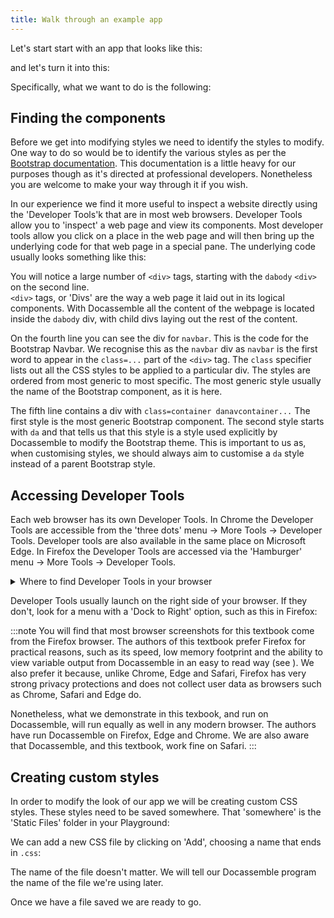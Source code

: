 ```yaml
---
title: Walk through an example app
---
```


Let's start start with an app that looks like this:

<DisplayImage imageURL='/img/textbook/chapter_07/lnfdemo1.png' size="70%" />

and let's turn it into this:

<DisplayImage imageURL='/img/textbook/chapter_07/lnfdemo2.png' size="70%" />

Specifically, what we want to do is the following:

<ListOfChanges />

## Finding the components

Before we get into modifying styles we need to identify the styles to modify.  One way to do so
would be to identify the various styles as per the [Bootstrap documentation](https://getbootstrap.com/docs).
This documentation is a little heavy for our purposes though as it's directed at professional developers.
Nonetheless you are welcome to make your way through it if you wish.

In our experience we find it more useful to inspect a website directly using the 'Developer Tools'k
that are in most web browsers. Developer Tools allow you to 'inspect' a web page and view its components.
Most developer tools allow you click on a place in the web page and will then bring up the underlying code
for that web page in a special pane.  The underlying code usually looks something like this: 

<DisplayImage imageURL='/img/textbook/chapter_07/developertools1.png'
    caption="Developer Tools Pane with code for navbar highlighted" />

You will notice a large number of `<div>` tags, starting with the `dabody` `<div>` on the second line.  
`<div>` tags, or 'Divs' are the way a web page it laid out in its logical components.  With Docassemble
all the content of the webpage is located inside the `dabody` div, with child divs laying out the rest of
the content.

On the fourth line you can see the div for `navbar`.  This is the code for the Bootstrap Navbar.  We 
recognise this as the `navbar` div as `navbar` is the first word to appear in the `class=...` part of the
`<div>` tag.  The `class` specifier lists out all the CSS styles to be applied to a particular div.  The 
styles are ordered from most generic to most specific.  The most generic style usually the name of the
Bootstrap component, as it is here. 

The fifth line contains a div with `class=container danavcontainer...`  The first style is the most generic
Bootstrap component.  The second style starts with `da` and that tells us that this style is a style used
explicitly by Docassemble to modify the Bootstrap theme.  This is important to us as, when customising styles,
we should always aim to customise a `da` style instead of a parent Bootstrap style.

## Accessing Developer Tools
Each web browser has its own Developer Tools.  In Chrome the Developer Tools are accessible from the 'three dots'
menu -> More Tools -> Developer Tools.  Developer tools are also available in the same place on Microsoft Edge. 
In Firefox the Developer Tools are accessed via the 'Hamburger' menu -> More Tools -> Developer Tools.

<details>
<summary>
Where to find Developer Tools in your browser
</summary>
<DisplayImage imageURL='/img/textbook/chapter_07/developertools_firefox.png'
    caption="Firefox Developer Tools" />
<DisplayImage imageURL='/img/textbook/chapter_07/developertools_chrome.png'
    caption="Chrome Developer Tools" />
<DisplayImage imageURL='/img/textbook/chapter_07/developertools_edge.png'
    caption="Edge Developer Tools" />
</details>

Developer Tools usually launch on the right side of your browser.  If they don't, look for a menu with a 'Dock to Right' option,
such as this in Firefox:

<DisplayImage imageURL='/img/textbook/chapter_07/developertools2.png' />

:::note
You will find that most browser screenshots for this textbook come from the Firefox browser.
The authors of this textbook prefer Firefox for practical reasons, such as its speed, low memory footprint
and the ability to view variable output from Docassemble in an easy to read way (see <DisplayChapter chapter='chapter_09' />).
We also prefer it because, unlike Chrome, Edge and Safari, Firefox has very strong privacy protections and
does not collect user data as browsers such as Chrome, Safari and Edge do.

Nonetheless, what we demonstrate in this texbook, and run on Docassemble, will run equally as well in
any modern browser.  The authors have run Docassemble on Firefox, Edge and Chrome.  We are also aware that 
Docassemble, and this textbook, work fine on Safari.
:::

## Creating custom styles
In order to modify the look of our app we will be creating custom CSS styles.  These styles need to be saved 
somewhere.  That 'somewhere' is the 'Static Files' folder in your Playground:

<DisplayImage imageURL='/img/textbook/chapter_07/staticfilesmenu.png' />

We can add a new CSS file by clicking on 'Add', choosing a name that ends in `.css`:

<DisplayImage imageURL='/img/textbook/chapter_07/addcssfile.png' />

The name of the file doesn't matter. We will tell our Docassemble program the name of the file we're using later.

Once we have a file saved we are ready to go.
